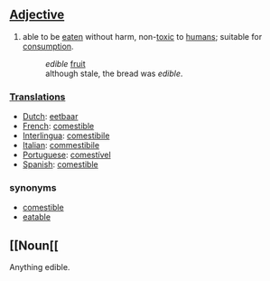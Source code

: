 ==[[Adjective]]==
#able to be [[eaten]] without harm, non-[[toxic]] to [[human]]s; suitable for [[consumption]].
#:''edible'' [[fruit]]
#:although stale, the bread was ''edible''.

===[[Translation]]s===
*[[Dutch]]: [[eetbaar]]
*[[French]]: [[comestible]]
*[[Interlingua]]: [[comestibile]]
*[[Italian]]: [[commestibile]]
*[[Portuguese]]: [[comestível]]
*[[Spanish]]: [[comestible]]

===synonyms===
*[[comestible]]
*[[eatable]]

==[[Noun[[==

Anything edible.